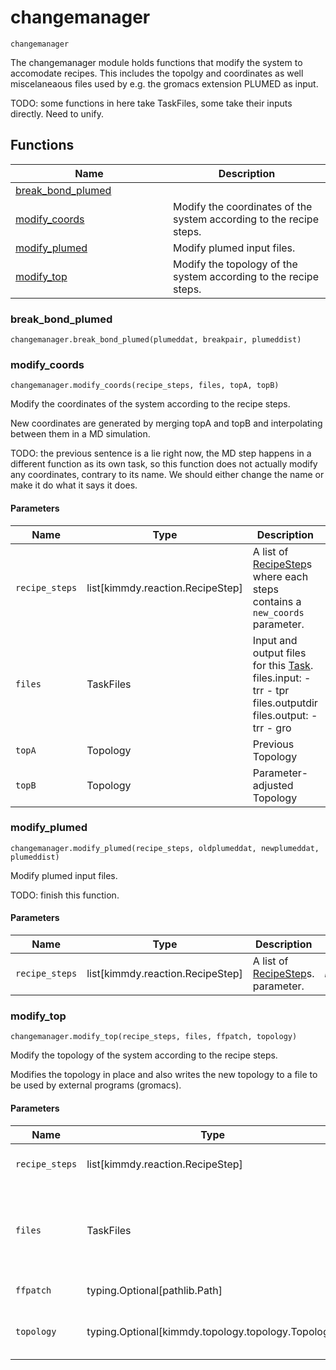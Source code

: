 # changemanager { #kimmdy.changemanager }

`changemanager`

The changemanager module holds functions that modify the system
to accomodate recipes.
This includes the topolgy and coordinates as well miscelaneaous files
used by e.g. the gromacs extension PLUMED as input. 

TODO: some functions in here take TaskFiles, some take their inputs
directly. Need to unify.

## Functions

| Name | Description |
| --- | --- |
| [break_bond_plumed](#kimmdy.changemanager.break_bond_plumed) |  |
| [modify_coords](#kimmdy.changemanager.modify_coords) | Modify the coordinates of the system according to the recipe steps. |
| [modify_plumed](#kimmdy.changemanager.modify_plumed) | Modify plumed input files. |
| [modify_top](#kimmdy.changemanager.modify_top) | Modify the topology of the system according to the recipe steps. |

### break_bond_plumed { #kimmdy.changemanager.break_bond_plumed }

`changemanager.break_bond_plumed(plumeddat, breakpair, plumeddist)`

### modify_coords { #kimmdy.changemanager.modify_coords }

`changemanager.modify_coords(recipe_steps, files, topA, topB)`

Modify the coordinates of the system according to the recipe steps.

New coordinates are generated by merging topA and topB and interpolating
between them in a MD simulation.

TODO: the previous sentence is a lie right now, the MD step happens
in a different function as its own task, so
this function does not actually modify any coordinates,
contrary to its name.
We should either change the name or make it do what it says it does.

#### Parameters

| Name           | Type                               | Description                                                                                                                       | Default    |
|----------------|------------------------------------|-----------------------------------------------------------------------------------------------------------------------------------|------------|
| `recipe_steps` | list\[kimmdy.reaction.RecipeStep\] | A list of [RecipeStep](``kimmdy.reaction.RecipeStep``)s where each steps contains a ``new_coords`` parameter.                     | _required_ |
| `files`        | TaskFiles                          | Input and output files for this [Task](``kimmdy.tasks.Task``). files.input: - trr - tpr files.outputdir files.output: - trr - gro | _required_ |
| `topA`         | Topology                           | Previous Topology                                                                                                                 | _required_ |
| `topB`         | Topology                           | Parameter-adjusted Topology                                                                                                       | _required_ |

### modify_plumed { #kimmdy.changemanager.modify_plumed }

`changemanager.modify_plumed(recipe_steps, oldplumeddat, newplumeddat, plumeddist)`

Modify plumed input files.

TODO: finish this function.

#### Parameters

| Name           | Type                               | Description                                                         | Default    |
|----------------|------------------------------------|---------------------------------------------------------------------|------------|
| `recipe_steps` | list\[kimmdy.reaction.RecipeStep\] | A list of [RecipeStep](``kimmdy.reaction.RecipeStep``)s. parameter. | _required_ |

### modify_top { #kimmdy.changemanager.modify_top }

`changemanager.modify_top(recipe_steps, files, ffpatch, topology)`

Modify the topology of the system according to the recipe steps.

Modifies the topology in place and also writes the new topology
to a file to be used by external programs (gromacs).

#### Parameters

| Name           | Type                                                 | Description                                                                                           | Default    |
|----------------|------------------------------------------------------|-------------------------------------------------------------------------------------------------------|------------|
| `recipe_steps` | list\[kimmdy.reaction.RecipeStep\]                   | A list of [RecipeStep](``kimmdy.reaction.RecipeStep``)s. parameter.                                   | _required_ |
| `files`        | TaskFiles                                            | Input and output files for this [Task](``kimmdy.tasks.Task``). files.input: - top files.output: - top | _required_ |
| `ffpatch`      | typing.Optional\[pathlib.Path\]                      | TODO: deprecate                                                                                       | _required_ |
| `topology`     | typing.Optional\[kimmdy.topology.topology.Topology\] | TODO: make this required instead of optional                                                          | _required_ |